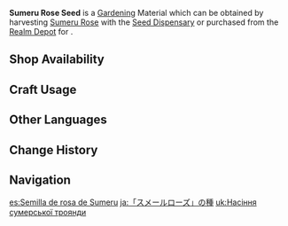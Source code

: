 {{Item Infobox
|id           = 130027
|image        = Item Sumeru Rose Seed.png
|type         = Gardening Materials
|group        = Luxuriant Glebe
|invCategory  = Seed Dispensary
|description  = A seed obtained from the [[Seed Dispensary]]. A quality seed full of life, just waiting to be planted in the fields of the Realm Within. After some time, it will grow into a [[Sumeru Rose]].
|source1      = Harvesting [[Sumeru Rose]] with the [[Seed Dispensary]]
|source2      = [[Serenitea Pot/Realm Depot|Realm Depot]]
}}
'''Sumeru Rose Seed''' is a [[Gardening]] Material which can be obtained by harvesting [[Sumeru Rose]] with the [[Seed Dispensary]] or purchased from the [[Realm Depot]] for {{Item|Realm Currency|30|x=5}}.

==Shop Availability==
{{Shop Availability|currency=Realm Currency}}

==Craft Usage==
{{Craft Usage}}

==Other Languages==
{{Other Languages
|default_hidden = 1
|en      = Sumeru Rose Seed
|zhs     = 「须弥蔷薇」的种子
|zhs_rm  = "Xūmí Qiángwēi" de Zhǒngzǐ
|zht     = 「須彌薔薇」的種子
|zht_rm  = "Xūmí Qiángwēi" de Zhǒngzǐ
|ja      = 「スメールローズ」の種
|ja_rm   = "Sumeeru Roozu" no Tane
|ko      = 「수메르 장미」 씨앗
|es      = Semilla de rosa de Sumeru
|fr      = Graine de rose sumérienne
|ru      = Семена сумерской розы
|th      = Sumeru Rose Seed
|vi      = Hạt Giống Tường Vi Sumeru
|de      = Sumeru-Rosen-Samen
|id      = Sumeru Rose Seed
|pt      = Semente de Rosa de Sumeru
|tr      = Sumeru Gülü Tohumu
|it      = Seme di rosa di Sumeru
}}

==Change History==
{{Change History|3.0}}

==Navigation==
{{Material Navbox|type=Gardening Materials}}

[[es:Semilla de rosa de Sumeru]]
[[ja:「スメールローズ」の種]]
[[uk:Насіння сумерської троянди]]